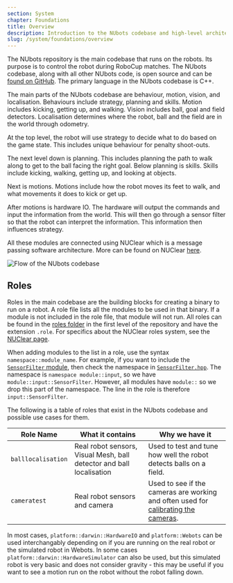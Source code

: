 ```yaml
---
section: System
chapter: Foundations
title: Overview
description: Introduction to the NUbots codebase and high-level architecture.
slug: /system/foundations/overview
---
```


The NUbots repository is the main codebase that runs on the robots. Its purpose is to control the robot during RoboCup matches. The NUbots codebase, along with all other NUbots code, is open source and can be [found on GitHub](https://github.com/NUbots/NUbots/). The primary language in the NUbots codebase is C++.

The main parts of the NUbots codebase are behaviour, motion, vision, and localisation. Behaviours include strategy, planning and skills. Motion includes kicking, getting up, and walking. Vision includes ball, goal and field detectors. Localisation determines where the robot, ball and the field are in the world through odometry.

At the top level, the robot will use strategy to decide what to do based on the game state. This includes unique behaviour for penalty shoot-outs.

The next level down is planning. This includes planning the path to walk along to get to the ball facing the right goal.
Below planning is skills. Skills include kicking, walking, getting up, and looking at objects.

Next is motions. Motions include how the robot moves its feet to walk, and what movements it does to kick or get up.

After motions is hardware IO. The hardware will output the commands and input the information from the world. This will then go through a sensor filter so that the robot can interpret the information. This information then influences strategy.

All these modules are connected using NUClear which is a message passing software architecture. More can be found on NUClear [here](https://nuclear.readthedocs.io/en/latest/).

![Flow of the NUbots codebase](./images/software-overview.svg)

## Roles

Roles in the main codebase are the building blocks for creating a binary to run on a robot. A role file lists all the modules to be used in that binary. If a module is not included in the role file, that module will not run. All roles can be found in the [roles folder](https://github.com/NUbots/NUbots/tree/master/roles) in the first level of the repository and have the extension `.role`. For specifics about the NUClear roles system, see the [NUClear page](/system/foundations/nuclear#nuclear-roles). 

When adding modules to the list in a role, use the syntax `namespace::module_name`. For example, if you want to include the [`SensorFilter` module](https://github.com/NUbots/NUbots/tree/master/module/input/SensorFilter), then check the namespace in [`SensorFilter.hpp`](https://github.com/NUbots/NUbots/blob/master/module/input/SensorFilter/src/SensorFilter.hpp). The namespace is `namespace module::input`, so we have `module::input::SensorFilter`. However, all modules have `module::` so we drop this part of the namespace. The line in the role is therefore `input::SensorFilter`. 

The following is a table of roles that exist in the NUbots codebase and possible use cases for them.

| Role Name | What it contains | Why we have it |
| --- | --- | --- |
| `balllocalisation` | Real robot sensors, Visual Mesh, ball detector and ball localisation | Used to test and tune how well the robot detects balls on a field. |
| `cameratest` | Real robot sensors and camera | Used to see if the cameras are working and often used for [calibrating the cameras](/guides/main/camera-calibration). | `filter_playback` | Filter sensor data, data playback and NUsight | Use for playing back raw sensor data and viewing the filtered data in NUsight. |
 

In most cases, `platform::darwin::HardwareIO` and `platform::Webots` can be used interchangably depending on if you are running on the real robot or the simulated robot in Webots. In some cases `platform::darwin::HardwareSimulator` can also be used, but this simulated robot is very basic and does not consider gravity - this may be useful if you want to see a motion run on the robot without the robot falling down.